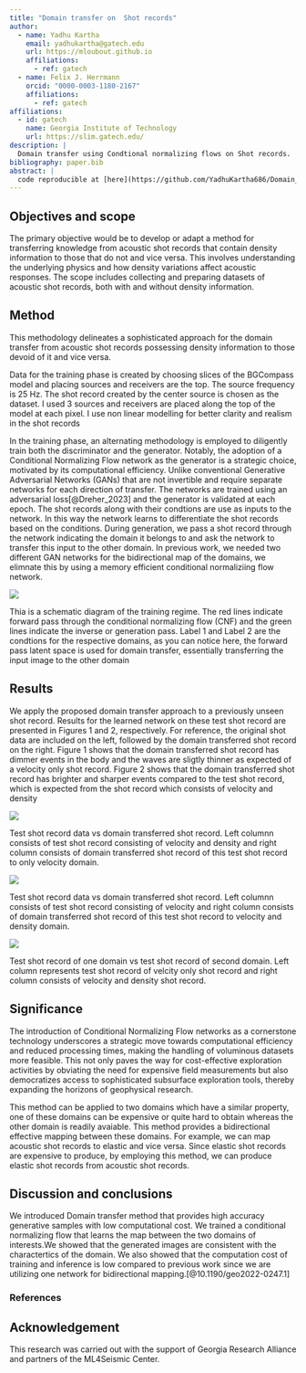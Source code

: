 ```yaml
---
title: "Domain transfer on  Shot records"
author:
  - name: Yadhu Kartha
    email: yadhukartha@gatech.edu
    url: https://mloubout.github.io
    affiliations:
      - ref: gatech
  - name: Felix J. Herrmann
    orcid: "0000-0003-1180-2167"
    affiliations:
      - ref: gatech
affiliations:
  - id: gatech
    name: Georgia Institute of Technology
    url: https://slim.gatech.edu/
description: | 
  Domain transfer using Condtional normalizing flows on Shot records.
bibliography: paper.bib
abstract: |
  code reproducible at [here](https://github.com/YadhuKartha686/Domain_transfer/blob/main/scripts/DTwithCNF.jl)
---
```


::: hidden
$$
    \newcommand{\pluseq}{\mathrel{+}=}
$$
:::

## Objectives and scope

The primary objective would be to develop or adapt a method for transferring knowledge from acoustic shot records that contain density information to those that do not and vice versa. This involves understanding the underlying physics and how density variations affect acoustic responses. The scope includes collecting and preparing datasets of acoustic shot records, both with and without density information.

## Method

This methodology delineates a sophisticated approach for the domain transfer from acoustic shot records possessing density information to those devoid of it and vice versa.

Data for the training phase is created by choosing slices of the BGCompass model and placing sources and receivers are the top. The source frequency is 25 Hz. The shot record created by the center source is chosen as the dataset. I used 3 sources and receivers are placed along the top of the model at each pixel. I use non linear modelling for better clarity and realism in the shot records

In the training phase, an alternating methodology is employed to diligently train both the discriminator and the generator. Notably, the adoption of a Conditional Normalizing Flow network as the generator is a strategic choice, motivated by its computational efficiency. Unlike conventional Generative Adversarial Networks (GANs) that are not invertible and require separate networks for each direction of transfer. The networks are trained using an adversarial loss[@Dreher_2023] and the generator is validated at each epoch. The shot records along with their condtions are use as inputs to the network. In this way the network learns to differentiate the shot records based on the conditions. During generation, we pass a shot record through the network indicating the domain it belongs to and ask the network to transfer this input to the other domain. In previous work, we needed two different GAN networks for the bidirectional map of the domains, we elimnate this by using a memory efficient conditional normaliziing flow network.

::: {#fig-vdtov }
![](figures/trainingreg.png)

Thia is a schematic diagram of the training regime. The red lines indicate forward pass through the conditional normalizing flow (CNF) and the green lines indicate the inverse or generation pass. Label 1 and Label 2 are the condtions for the respective domains, as you can notice here, the forward pass latent space is used for domain transfer, essentially transferring the input image to the other domain
:::


## Results

We apply the proposed domain transfer approach to a previously unseen shot record. Results for the learned network on these test shot record are presented in Figures 1 and 2, respectively. For reference, the original shot data are included on the left, followed by the domain transferred shot record on the right. Figure 1 shows that the domain transferred shot record has dimmer events in the body and the waves are sligtly thinner as expected of a velocity only shot record. Figure 2 shows that the domain transferred shot record has brighter and sharper events compared to the test shot record, which is expected from the shot record which consists of velocity and density

::: {#fig-vdtov }
![](figures/comparetestveldenandvel.png)

Test shot record data vs domain transferred shot record. Left columnn consists of test shot record consisting of velocity and density and right column consists of domain transferred shot record of this test shot record to only velocity domain.
:::

::: {#fig-vtovd }
![](figures/comparetestvelandvelden.png)

Test shot record data vs domain transferred shot record. Left columnn consists of test shot record consisting of velocity and right column consists of domain transferred shot record of this test shot record to velocity and density domain.
:::

::: {#fig-test }
![](figures/testdatacomp.png)

Test shot record of one domain vs test shot record of second domain. Left column represents test shot record of velcity only shot record and right column consists of velocity and density shot record.
::: 


## Significance


The introduction of Conditional Normalizing Flow networks as a cornerstone technology underscores a strategic move towards computational efficiency and reduced processing times, making the handling of voluminous datasets more feasible. This not only paves the way for cost-effective exploration activities by obviating the need for expensive field measurements but also democratizes access to sophisticated subsurface exploration tools, thereby expanding the horizons of geophysical research. 

This method can be applied to two domains which have a similar property, one of these domains can be expensive or quite hard to obtain whereas the other domain is readily avaiable. This method provides a bidirectional effective mapping between these domains. For example, we can map acoustic shot records to elastic and vice versa. Since elastic shot records are expensive to produce, by employing this method, we can produce elastic shot records from acoustic shot records.


## Discussion and conclusions

We introduced Domain transfer method that provides high accuracy generative samples with low computational cost. We trained a conditional normalizing flow that learns the map between the two domains of interests.We showed that the generated images are consistent with the charactertics of the domain. We also showed that the computation cost of training and inference is low compared to previous work since we are utilizing one network for bidirectional mapping.[@10.1190/geo2022-0247.1]

### References

::: {#refs}
:::

## Acknowledgement {.appendix}

This research was carried out with the support of Georgia Research Alliance and partners of the ML4Seismic Center.

